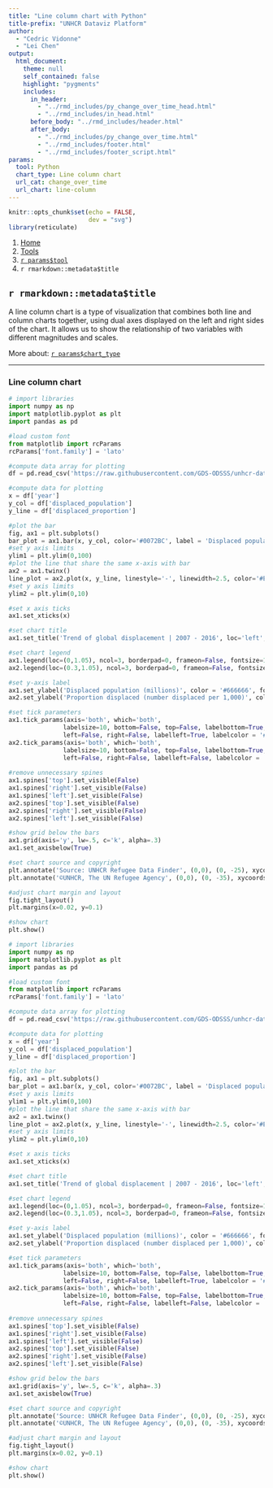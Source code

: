 ```yaml
---
title: "Line column chart with Python"
title-prefix: "UNHCR Dataviz Platform"
author:
  - "Cedric Vidonne"
  - "Lei Chen"
output:
  html_document:
    theme: null
    self_contained: false
    highlight: "pygments"
    includes:
      in_header:
        - "../rmd_includes/py_change_over_time_head.html"
        - "../rmd_includes/in_head.html"
      before_body: "../rmd_includes/header.html"
      after_body:
        - "../rmd_includes/py_change_over_time.html"
        - "../rmd_includes/footer.html"
        - "../rmd_includes/footer_script.html"
params:
  tool: Python
  chart_type: Line column chart
  url_cat: change_over_time
  url_chart: line-column
---
```


```r
knitr::opts_chunk$set(echo = FALSE,
                      dev = "svg")
library(reticulate)
```

<main id="tools" class="container py-5">

<!-- Breadcrumb is filled automatically with the text from Title and Tool parameter in YAML --> 
<nav aria-label="breadcrumb">
    <ol class="breadcrumb">
        <li class="breadcrumb-item"><a href="../../">Home</a></li>
        <li class="breadcrumb-item"><a href="../">Tools</a></li>
        <li class="breadcrumb-item"><a href="../`r tolower(params$tool)`/">`r params$tool`</a></li>
        <li class="breadcrumb-item active" aria-current="page">`r rmarkdown::metadata$title`</li>
    </ol>
</nav>

<!-- Intro header --> 
<div class="my-5 text-center">

## `r rmarkdown::metadata$title`

<div class="row justify-content-center">
<div class="col-lg-8">

<!-- Only text to change below, the rest comes from the YAML --> 
A line column chart is a type of visualization that combines both line and column charts together, using dual axes displayed on the left and right sides of the chart. It allows us to show the relationship of two variables with different magnitudes and scales.

More about: <a href="../../chart_gallery/`r params$url_cat`.html#`r params$url_chart`">`r params$chart_type`</a>

</div>
</div>
</div>


----

<!-- Beginning of section, should be preceded by hr (----) --> 
<section class="my-5">

### Line column chart

<div class="row">

<!-- First column for large screen --> 
<div class="col-lg-6">

```python
# import libraries
import numpy as np
import matplotlib.pyplot as plt
import pandas as pd

#load custom font
from matplotlib import rcParams
rcParams['font.family'] = 'lato'

#compute data array for plotting
df = pd.read_csv('https://raw.githubusercontent.com/GDS-ODSSS/unhcr-dataviz-platform/master/data/change_over_time/line_column.csv')

#compute data for plotting
x = df['year']
y_col = df['displaced_population']
y_line = df['displaced_proportion']

#plot the bar
fig, ax1 = plt.subplots()
bar_plot = ax1.bar(x, y_col, color='#0072BC', label = 'Displaced population')
#set y axis limits
ylim1 = plt.ylim(0,100)
#plot the line that share the same x-axis with bar
ax2 = ax1.twinx()
line_plot = ax2.plot(x, y_line, linestyle='-', linewidth=2.5, color='#EF4A60', label = 'Porportion displaced')
#set y axis limits
ylim2 = plt.ylim(0,10)

#set x axis ticks
ax1.set_xticks(x)

#set chart title
ax1.set_title('Trend of global displacement | 2007 - 2016', loc='left', fontweight='bold', pad=40, fontsize=14, color='#000000')

#set chart legend
ax1.legend(loc=(0,1.05), ncol=3, borderpad=0, frameon=False, fontsize=10, labelcolor='#333333', columnspacing=1.5, handletextpad=0.4)
ax2.legend(loc=(0.3,1.05), ncol=3, borderpad=0, frameon=False, fontsize=10, labelcolor='#333333', columnspacing=1.5, handletextpad=0.4)

#set y-axis label
ax1.set_ylabel('Displaced population (millions)', color = '#666666', fontsize = 10)
ax2.set_ylabel('Proportion displaced (number displaced per 1,000)', color = '#666666', fontsize = 10)

#set tick parameters 
ax1.tick_params(axis='both', which='both', 
               labelsize=10, bottom=False, top=False, labelbottom=True, 
               left=False, right=False, labelleft=True, labelcolor = '#333333')
ax2.tick_params(axis='both', which='both', 
               labelsize=10, bottom=False, top=False, labelbottom=True, 
               left=False, right=False, labelleft=False, labelcolor = '#333333')
               
#remove unnecessary spines 
ax1.spines['top'].set_visible(False)
ax1.spines['right'].set_visible(False)
ax1.spines['left'].set_visible(False)
ax2.spines['top'].set_visible(False)
ax2.spines['right'].set_visible(False)
ax2.spines['left'].set_visible(False)

#show grid below the bars
ax1.grid(axis='y', lw=.5, c='k', alpha=.3)
ax1.set_axisbelow(True)

#set chart source and copyright
plt.annotate('Source: UNHCR Refugee Data Finder', (0,0), (0, -25), xycoords='axes fraction', textcoords='offset points', va='top', color = '#666666', fontsize=9)
plt.annotate('©UNHCR, The UN Refugee Agency', (0,0), (0, -35), xycoords='axes fraction', textcoords='offset points', va='top', color = '#666666', fontsize=9)

#adjust chart margin and layout
fig.tight_layout()
plt.margins(x=0.02, y=0.1)

#show chart
plt.show()
```

</div>
<!-- End First column --->

<!-- Second column for large screen --> 
<div class="col-lg-6">



```python
# import libraries
import numpy as np
import matplotlib.pyplot as plt
import pandas as pd

#load custom font
from matplotlib import rcParams
rcParams['font.family'] = 'lato'

#compute data array for plotting
df = pd.read_csv('https://raw.githubusercontent.com/GDS-ODSSS/unhcr-dataviz-platform/master/data/change_over_time/line_column.csv')

#compute data for plotting
x = df['year']
y_col = df['displaced_population']
y_line = df['displaced_proportion']

#plot the bar
fig, ax1 = plt.subplots()
bar_plot = ax1.bar(x, y_col, color='#0072BC', label = 'Displaced population')
#set y axis limits
ylim1 = plt.ylim(0,100)
#plot the line that share the same x-axis with bar
ax2 = ax1.twinx()
line_plot = ax2.plot(x, y_line, linestyle='-', linewidth=2.5, color='#EF4A60', label = 'Porportion displaced')
#set y axis limits
ylim2 = plt.ylim(0,10)

#set x axis ticks
ax1.set_xticks(x)

#set chart title
ax1.set_title('Trend of global displacement | 2007 - 2016', loc='left', fontweight='bold', pad=40, fontsize=14, color='#000000')

#set chart legend
ax1.legend(loc=(0,1.05), ncol=3, borderpad=0, frameon=False, fontsize=10, labelcolor='#333333', columnspacing=1.5, handletextpad=0.4)
ax2.legend(loc=(0.3,1.05), ncol=3, borderpad=0, frameon=False, fontsize=10, labelcolor='#333333', columnspacing=1.5, handletextpad=0.4)

#set y-axis label
ax1.set_ylabel('Displaced population (millions)', color = '#666666', fontsize = 10)
ax2.set_ylabel('Proportion displaced (number displaced per 1,000)', color = '#666666', fontsize = 10)

#set tick parameters 
ax1.tick_params(axis='both', which='both', 
               labelsize=10, bottom=False, top=False, labelbottom=True, 
               left=False, right=False, labelleft=True, labelcolor = '#333333')
ax2.tick_params(axis='both', which='both', 
               labelsize=10, bottom=False, top=False, labelbottom=True, 
               left=False, right=False, labelleft=False, labelcolor = '#333333')
               
#remove unnecessary spines 
ax1.spines['top'].set_visible(False)
ax1.spines['right'].set_visible(False)
ax1.spines['left'].set_visible(False)
ax2.spines['top'].set_visible(False)
ax2.spines['right'].set_visible(False)
ax2.spines['left'].set_visible(False)

#show grid below the bars
ax1.grid(axis='y', lw=.5, c='k', alpha=.3)
ax1.set_axisbelow(True)

#set chart source and copyright
plt.annotate('Source: UNHCR Refugee Data Finder', (0,0), (0, -25), xycoords='axes fraction', textcoords='offset points', va='top', color = '#666666', fontsize=9)
plt.annotate('©UNHCR, The UN Refugee Agency', (0,0), (0, -35), xycoords='axes fraction', textcoords='offset points', va='top', color = '#666666', fontsize=9)

#adjust chart margin and layout
fig.tight_layout()
plt.margins(x=0.02, y=0.1)

#show chart
plt.show()
```


</div>
<!-- End Second column --->

</div>
</section>
<!-- End of section --->


</main>
